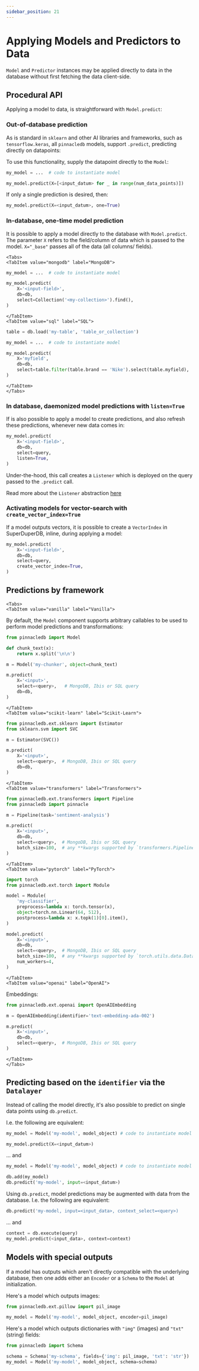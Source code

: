 ```yaml
---
sidebar_position: 21
---
```


# Applying Models and Predictors to Data

`Model` and `Predictor` instances may be applied directly to data in the database without first fetching the data client-side.

## Procedural API

Applying a model to data, is straightforward with `Model.predict`:


### Out-of-database prediction

As is standard in `sklearn` and other AI libraries and frameworks, such as `tensorflow.keras`,
all `pinnacledb` models, support `.predict`, predicting directly on datapoints:

To use this functionality, supply the datapoint directly to the `Model`:

```python
my_model = ...  # code to instantiate model

my_model.predict(X=[<input_datum> for _ in range(num_data_points)])
```

If only a single prediction is desired, then:

```python
my_model.predict(X=<input_datum>, one=True)
```

### In-database, one-time model prediction

It is possible to apply a model directly to the database with `Model.predict`.
The parameter `X` refers to the field/column of data which is passed to the model.
`X="_base"` passes all of the data (all columns/ fields).

```mdx-code-block
<Tabs>
<TabItem value="mongodb" label="MongoDB">
```

```python
my_model = ...  # code to instantiate model

my_model.predict(
    X='<input-field>',
    db=db,
    select=Collection('<my-collection>').find(),
)
```

```mdx-code-block
</TabItem>
<TabItem value="sql" label="SQL">
```

```python
table = db.load('my-table', 'table_or_collection')

my_model = ...  # code to instantiate model

my_model.predict(
    X='myfield',
    db=db,
    select=table.filter(table.brand == 'Nike').select(table.myfield),
)
```

```mdx-code-block
</TabItem>
</Tabs>
```

### In database, daemonized model predictions with `listen=True`

If is also possible to apply a model to create predictions, and also
refresh these predictions, whenever new data comes in:

```python
my_model.predict(
    X='<input-field>',
    db=db,
    select=query,
    listen=True,
)
```

Under-the-hood, this call creates a `Listener` which is deployed on
the query passed to the `.predict` call.

Read more about the `Listener` abstraction [here](../walkthrough/22_daemonizing_models_with_listeners.md)

### Activating models for vector-search with `create_vector_index=True`

If a model outputs vectors, it is possible to create a `VectorIndex`
in SuperDuperDB, inline, during applying a model:

```python
my_model.predict(
    X='<input-field>',
    db=db,
    select=query,
    create_vector_index=True,
)
```

## Predictions by framework

```mdx-code-block
<Tabs>
<TabItem value="vanilla" label="Vanilla">
```

By default, the `Model` component supports arbitrary callables to be used to
perform model predictions and transformations:

```python
from pinnacledb import Model

def chunk_text(x):
    return x.split('\n\n')

m = Model('my-chunker', object=chunk_text)

m.predict(
    X='<input>',
    select=<query>,   # MongoDB, Ibis or SQL query
    db=db,
)
```

```mdx-code-block
</TabItem>
<TabItem value="scikit-learn" label="Scikit-Learn">
```

```python
from pinnacledb.ext.sklearn import Estimator
from sklearn.svm import SVC

m = Estimator(SVC())

m.predict(
    X='<input>',
    select=<query>,  # MongoDB, Ibis or SQL query
    db=db,
)
```

```mdx-code-block
</TabItem>
<TabItem value="transformers" label="Transformers">
```

```python
from pinnacledb.ext.transformers import Pipeline
from pinnacledb import pinnacle

m = Pipeline(task='sentiment-analysis')

m.predict(
    X='<input>',
    db=db,
    select=<query>,  # MongoDB, Ibis or SQL query
    batch_size=100,  # any **kwargs supported by `transformers.Pipeline.__call__`
)
```

```mdx-code-block
</TabItem>
<TabItem value="pytorch" label="PyTorch">
```

```python
import torch
from pinnacledb.ext.torch import Module

model = Module(
    'my-classifier',
    preprocess=lambda x: torch.tensor(x),
    object=torch.nn.Linear(64, 512),
    postprocess=lambda x: x.topk(1)[0].item(),
)

model.predict(
    X='<input>',
    db=db,
    select=<query>,  # MongoDB, Ibis or SQL query
    batch_size=100,  # any **kwargs supported by `torch.utils.data.DataLoader`
    num_workers=4,
)
```

```mdx-code-block
</TabItem>
<TabItem value="openai" label="OpenAI">
```

Embeddings:

```python
from pinnacledb.ext.openai import OpenAIEmbedding

m = OpenAIEmbedding(identifier='text-embedding-ada-002')

m.predict(
    X='<input>',
    db=db,
    select=<query>,  # MongoDB, Ibis or SQL query
)
```

```mdx-code-block
</TabItem>
</Tabs>
```

## Predicting based on the `identifier` via the `Datalayer`

Instead of calling the model directly, it's also possible to
predict on single data points using `db.predict`.

I.e. the following are equivalent:

```python
my_model = Model('my-model', model_object) # code to instantiate model

my_model.predict(X=<input_datum>)
```

... and

```python
my_model = Model('my-model', model_object) # code to instantiate model

db.add(my_model)
db.predict('my-model', input=<input_datum>)
```

Using `db.predict`, model predictions may be augmented with data from the database.
I.e. the following are equivalent:

```python
db.predict('my-model, input=<input_data>, context_select=<query>)
```

... and

```python
context = db.execute(query)
my_model.predict(<input_data>, context=context)
```

## Models with special outputs

If a model has outputs which aren't directly compatible with the underlying database, then one adds either
an `Encoder` or a `Schema` to the `Model` at initialization.

Here's a model which outputs images:

```python
from pinnacledb.ext.pillow import pil_image

my_model = Model('my-model', model_object, encoder=pil_image)
```

Here's a model which outputs dictionaries with `"img"` (images) and `"txt"` (string) fields:

```python
from pinnacledb import Schema

schema = Schema('my-schema', fields={'img': pil_image, 'txt': 'str'})
my_model = Model('my-model', model_object, schema=schema)
```

